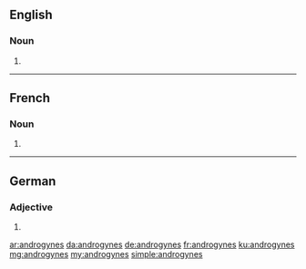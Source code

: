 ==English==

===Noun===
{{head|en|plural}}

# {{plural of|androgyne|lang=en}}

----

==French==

===Noun===
{{head|fr|plural}} {{g|m|f}}

# {{plural of|androgyne|lang=fr}}

----

==German==

===Adjective===
{{head|de|adjective form}}

# {{inflected form of|androgyn|lang=de}}

[[ar:androgynes]]
[[da:androgynes]]
[[de:androgynes]]
[[fr:androgynes]]
[[ku:androgynes]]
[[mg:androgynes]]
[[my:androgynes]]
[[simple:androgynes]]